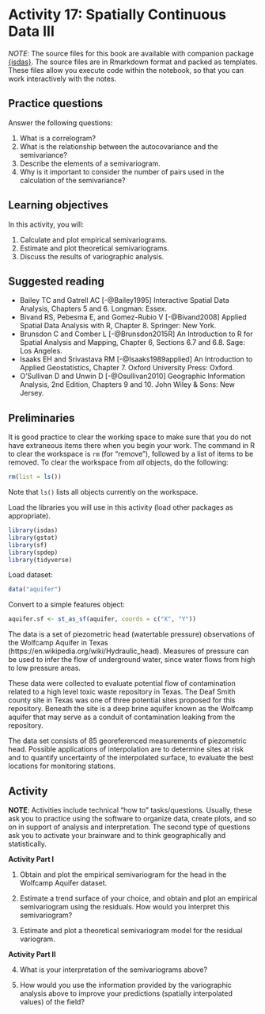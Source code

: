 # Activity 17: Spatially Continuous Data III

*NOTE*: The source files for this book are available with companion package [{isdas}](https://paezha.github.io/isdas/). The source files are in Rmarkdown format and packed as templates. These files allow you execute code within the notebook, so that you can work interactively with the notes. 

## Practice questions

Answer the following questions:

1. What is a correlogram?
2. What is the relationship between the autocovariance and the semivariance?
3. Describe the elements of a semivariogram.
4. Why is it important to consider the number of pairs used in the calculation of the semivariance?

## Learning objectives

In this activity, you will:

1. Calculate and plot empirical semivariograms.
2. Estimate and plot theoretical semivariograms.
3. Discuss the results of variographic analysis.

## Suggested reading

- Bailey TC and Gatrell AC [-@Bailey1995] Interactive Spatial Data Analysis, Chapters 5 and 6. Longman: Essex.
- Bivand RS, Pebesma E, and Gomez-Rubio V [-@Bivand2008] Applied Spatial Data Analysis with R, Chapter 8. Springer: New York.
- Brunsdon C and Comber L [-@Brunsdon2015R] An Introduction to R for Spatial Analysis and Mapping, Chapter 6, Sections 6.7 and 6.8. Sage: Los Angeles.
- Isaaks EH and Srivastava RM  [-@Isaaks1989applied] An Introduction to Applied Geostatistics, Chapter 7. Oxford University Press: Oxford.
- O'Sullivan D and Unwin D [-@Osullivan2010] Geographic Information Analysis, 2nd Edition, Chapters 9 and 10. John Wiley & Sons: New Jersey.

## Preliminaries

It is good practice to clear the working space to make sure that you do not have extraneous items there when you begin your work. The command in R to clear the workspace is `rm` (for "remove"), followed by a list of items to be removed. To clear the workspace from _all_ objects, do the following:
```r
rm(list = ls())
```

Note that `ls()` lists all objects currently on the workspace.

Load the libraries you will use in this activity (load other packages as appropriate). 
```r
library(isdas)
library(gstat)
library(sf)
library(spdep)
library(tidyverse)
```

Load dataset:
```r
data("aquifer")
```

Convert to a simple features object:
```r
aquifer.sf <- st_as_sf(aquifer, coords = c("X", "Y"))
```

The data is a set of piezometric head (watertable pressure) observations of the Wolfcamp Aquifer in Texas (https://en.wikipedia.org/wiki/Hydraulic_head). Measures of pressure can be used to infer the flow of underground water, since water flows from high to low pressure areas.

These data were collected to evaluate potential flow of contamination related to a high level toxic waste repository in Texas. The Deaf Smith county site in Texas was one of three potential sites proposed for this repository. Beneath the site is a deep brine aquifer known as the Wolfcamp aquifer that may serve as a conduit of contamination leaking from the repository.

The data set consists of 85 georeferenced measurements of piezometric head. Possible applications of interpolation are to determine sites at risk and to quantify uncertainty of the interpolated surface, to evaluate the best locations for monitoring stations.

## Activity

**NOTE**: Activities include technical "how to" tasks/questions. Usually, these ask you to practice using the software to organize data, create plots, and so on in support of analysis and interpretation. The second type of questions ask you to activate your brainware and to think geographically and statistically.

::: {.infobox .software data-latex="{software}"}
**Activity Part I**
:::

1. Obtain and plot the empirical semivariogram for the head in the Wolfcamp Aquifer dataset.

2. Estimate a trend surface of your choice, and obtain and plot an empirical semivariogram using the residuals. How would you interpret this semivariogram?

3. Estimate and plot a theoretical semivariogram model for the residual variogram. 

::: {.infobox .brainware data-latex="{brainware}"}
**Activity Part II**
:::

4. What is your interpretation of the semivariograms above?

5. How would you use the information provided by the variographic analysis above to improve your predictions (spatially interpolated values) of the field?
